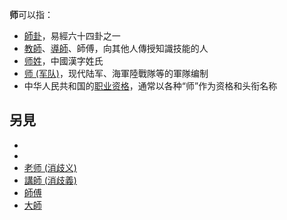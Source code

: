 {{noteTA
|1=zh:编制; zh-hans:编制; zh-hant:編制;
}}
'''师'''可以指：
*[[周易上經三十卦一覽#師|師卦]]，易經六十四卦之一
*[[教師|教師]]、[[導師|導師]]、師傅，向其他人傳授知識技能的人
*[[师姓|师姓]]，中國漢字姓氏
*[[师_(军队)|师 (军队)]]，现代陆军、海軍陸戰隊等的軍隊编制
*中华人民共和国的[[职业资格|职业资格]]，通常以各种“师”作为资格和头衔名称

== 另見 ==
* {{Lookfrom|師}}
* {{Lookfrom|师}}
* [[老师_(消歧义)|老师 (消歧义)]]
* [[講師_(消歧義)|講師 (消歧義)]]
* [[師傅|師傅]]
* [[大師|大師]]

{{disambig|Cat=一字消歧義}}